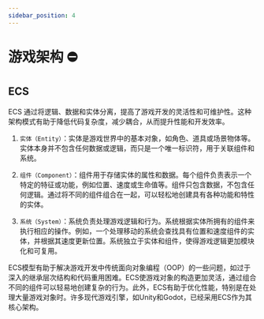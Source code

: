 ```yaml
---
sidebar_position: 4
---
```


# 游戏架构 ⛔

## ECS

ECS 通过将逻辑、数据和实体分离，提高了游戏开发的灵活性和可维护性。这种架构模式有助于降低代码复杂度，减少耦合，从而提升性能和开发效率。

1. `实体（Entity）`：实体是游戏世界中的基本对象，如角色、道具或场景物体等。实体本身并不包含任何数据或逻辑，而只是一个唯一标识符，用于关联组件和系统。

2. `组件（Component）`：组件用于存储实体的属性和数据。每个组件负责表示一个特定的特征或功能，例如位置、速度或生命值等。组件只包含数据，不包含任何逻辑。通过将不同的组件组合在一起，可以轻松地创建具有各种功能和特性的实体。

3. `系统（System）`：系统负责处理游戏逻辑和行为。系统根据实体所拥有的组件来执行相应的操作。例如，一个处理移动的系统会查找具有位置和速度组件的实体，并根据其速度更新位置。系统独立于实体和组件，使得游戏逻辑更加模块化和可复用。

ECS模型有助于解决游戏开发中传统面向对象编程（OOP）的一些问题，如过于深入的继承层次结构和代码重用困难。ECS使游戏对象的构造更加灵活，通过组合不同的组件可以轻易地创建复杂的行为。此外，ECS有助于优化性能，特别是在处理大量游戏对象时。许多现代游戏引擎，如Unity和Godot，已经采用ECS作为其核心架构。

